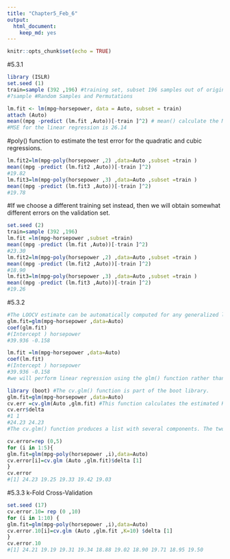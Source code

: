 ```yaml
---
title: "Chapter5_Feb_6"
output: 
  html_document: 
    keep_md: yes
---
```


```r
knitr::opts_chunk$set(echo = TRUE)
```
#5.3.1

```r
library (ISLR)
set.seed (1)
train=sample (392 ,196) #training set, subset 196 samples out of originoal 392 observations.1
#?sample #Random Samples and Permutations
```

```r
lm.fit <- lm(mpg~horsepower, data = Auto, subset = train)
attach (Auto)
mean((mpg -predict (lm.fit ,Auto))[-train ]^2) # mean() calculate the MSE of the 196 in the validation, -train means all observations that are not in the training set
#MSE for the linear regression is 26.14 
```

#poly() function to estimate the test error for the quadratic and cubic regressions.
```r
lm.fit2=lm(mpg~poly(horsepower ,2) ,data=Auto ,subset =train )
mean((mpg -predict (lm.fit2 ,Auto))[-train ]^2)
#19.82
lm.fit3=lm(mpg~poly(horsepower ,3) ,data=Auto ,subset =train )
mean((mpg -predict (lm.fit3 ,Auto))[-train ]^2)
#19.78
```

#If we choose a different training set instead, then we will obtain somewhat different errors on the validation set.

```r
set.seed (2)
train=sample (392 ,196)
lm.fit =lm(mpg~horsepower ,subset =train)
mean((mpg -predict (lm.fit ,Auto))[-train ]^2)
#23.30
lm.fit2=lm(mpg~poly(horsepower ,2) ,data=Auto ,subset =train )
mean((mpg -predict (lm.fit2 ,Auto))[-train ]^2)
#18.90
lm.fit3=lm(mpg~poly(horsepower ,3) ,data=Auto ,subset =train )
mean((mpg -predict (lm.fit3 ,Auto))[-train ]^2)
#19.26
```

#5.3.2

```r
#The LOOCV estimate can be automatically computed for any generalized linear model using the glm() and cv.glm() functions.
glm.fit=glm(mpg~horsepower ,data=Auto)
coef(glm.fit)
#(Intercept ) horsepower
#39.936 -0.158

lm.fit =lm(mpg~horsepower ,data=Auto)
coef(lm.fit)
#(Intercept ) horsepower
#39.936 -0.158
#we will perform linear regression using the glm() function rather than the lm() function because the former can be used together with cv.glm(). 
```

```r
library (boot) #The cv.glm() function is part of the boot library.
glm.fit=glm(mpg~horsepower ,data=Auto)
cv.err =cv.glm(Auto ,glm.fit) #This function calculates the estimated K-fold cross-validation prediction error for generalized linear models.
cv.err$delta
#1 1
#24.23 24.23
#The cv.glm() function produces a list with several components. The two numbers in the delta vector contain the cross-validation results.
```

```r
cv.error=rep (0,5)
for (i in 1:5){
glm.fit=glm(mpg~poly(horsepower ,i),data=Auto)
cv.error[i]=cv.glm (Auto ,glm.fit)$delta [1]
}
cv.error
#[1] 24.23 19.25 19.33 19.42 19.03
```

#5.3.3 k-Fold Cross-Validation

```r
set.seed (17)
cv.error.10= rep (0 ,10)
for (i in 1:10) {
glm.fit=glm(mpg~poly(horsepower ,i),data=Auto)
cv.error.10[i]=cv.glm (Auto ,glm.fit ,K=10) $delta [1]
}
cv.error.10
#[1] 24.21 19.19 19.31 19.34 18.88 19.02 18.90 19.71 18.95 19.50
```


